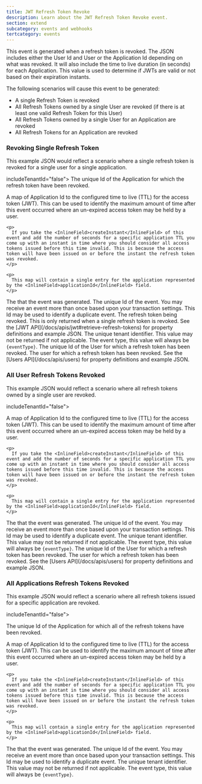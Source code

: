 ```yaml
---
title: JWT Refresh Token Revoke
description: Learn about the JWT Refresh Token Revoke event.
section: extend
subcategory: events and webhooks
tertcategory: events
---
```



<Event name="JWT Refresh Token Revoke"
       eventType={eventType}
       description="This event is generated when a group is updated. The JSON includes the Group that was updated."
       scope="application"
       transactional="true">

  <p slot="description">
    This event is generated when a refresh token is revoked. The JSON includes either the User Id and User or the Application Id depending on what was revoked. It will also include the time to live duration (in seconds) for each Application. This value is used to determine if JWTs are valid or not based on their expiration instants.
  </p>

  <p slot="description">
    The following scenarios will cause this event to be generated:
  </p>

  <ul slot="description">
    <li>A single Refresh Token is revoked</li>
    <li>All Refresh Tokens owned by a single User are revoked (if there is at least one valid Refresh Token for this User)</li>
    <li>All Refresh Tokens owned by a single User for an Application are revoked</li>
    <li>All Refresh Tokens for an Application are revoked</li>
  </ul>

</Event>

<h3>Revoking Single Refresh Token</h3>

<p>This example JSON would reflect a scenario where a single refresh token is revoked for a single user for a single application.</p>

<EventBody eventType={eventType}
           sinceThreatDetection="1.30.0"
           sinceIpAddress="1.27.0"
           jsonFile="jwt-refresh-token-revoke-user.json">
           includeTenantId="false">
  <APIField slot="leading-fields" name="event.applicationId" type="UUID">
    The unique Id of the Application for which the refresh token have been revoked.
  </APIField>

  <APIField slot="leading-fields" name="event.applicationTimeToLiveInSeconds" type="Map<UUID, Integer>">
    <p>
      A map of Application Id to the configured time to live (TTL) for the access token (JWT). This can be used to identify the maximum amount of time after this event occurred where an un-expired access token may be held by a user.
    </p>

    <p>
      If you take the <InlineField>createInstant</InlineField> of this event and add the number of seconds for a specific application TTL you come up with an instant in time where you should consider all access tokens issued before this time invalid. This is because the access token will have been issued on or before the instant the refresh token was revoked.
    </p>

    <p>
      This map will contain a single entry for the application represented by the <InlineField>applicationId</InlineField> field.
    </p>
  </APIField>

  <APIField slot="leading-fields" name="event.createInstant" type="Long">
    The <ReferenceLink file="data-types#instants" label="instant" /> that the event was generated.
  </APIField>

  <APIField slot="leading-fields" name="event.id" type="UUID">
    The unique Id of the event. You may receive an event more than once based upon your transaction settings. This Id may be used to identify a duplicate event.
  </APIField>

  <APIField slot="trailing-fields" name="event.refreshToken" type="Object" since="1.37.0">
The refresh token being revoked. This is only returned when a single refresh token is revoked.  See the [JWT API](/docs/apis/jwt#retrieve-refresh-tokens) for property definitions and example JSON.
  </APIField>

  <APIField slot="trailing-fields" name="event.tenantId" type="UUID" since="1.8.0">
    The unique tenant identifier. This value may not be returned if not applicable.
  </APIField>

  <APIField slot="trailing-fields" name="event.type" type="String">
    The event type, this value will always be <code>{eventType}</code>.
  </APIField>

  <APIField slot="trailing-fields" name="event.userId" type="UUID">
The unique Id of the User for which a refresh token has been revoked.
  </APIField>

  <APIField slot="trailing-fields" name="event.user" type="Object" since="1.8.0">
The user for which a refresh token has been revoked. See the [Users API](/docs/apis/users) for property definitions and example JSON.
  </APIField>

</EventBody>

<h3>All User Refresh Tokens Revoked</h3>
<p>
  This example JSON would reflect a scenario where all refresh tokens owned by a single user are revoked.
</p>

<EventBody eventType={eventType}
           sinceThreatDetection="1.30.0"
           sinceIpAddress="1.27.0"
           jsonFile="jwt-refresh-token-revoke-all-user.json">
           includeTenantId="false">
  <APIField slot="leading-fields" name="event.applicationTimeToLiveInSeconds" type="Map<UUID, Integer>">
    <p>
      A map of Application Id to the configured time to live (TTL) for the access token (JWT). This can be used to identify the maximum amount of time after this event occurred where an un-expired access token may be held by a user.
    </p>

    <p>
      If you take the <InlineField>createInstant</InlineField> of this event and add the number of seconds for a specific application TTL you come up with an instant in time where you should consider all access tokens issued before this time invalid. This is because the access token will have been issued on or before the instant the refresh token was revoked.
    </p>

    <p>
      This map will contain a single entry for the application represented by the <InlineField>applicationId</InlineField> field.
    </p>
  </APIField>

  <APIField slot="leading-fields" name="event.createInstant" type="Long">
    The <ReferenceLink file="data-types#instants" label="instant" /> that the event was generated.
  </APIField>

  <APIField slot="leading-fields" name="event.id" type="UUID">
    The unique Id of the event. You may receive an event more than once based upon your transaction settings. This Id may be used to identify a duplicate event.
  </APIField>

  <APIField slot="trailing-fields" name="event.tenantId" type="UUID" since="1.8.0">
    The unique tenant identifier. This value may not be returned if not applicable.
  </APIField>

  <APIField slot="trailing-fields" name="event.type" type="String">
    The event type, this value will always be <code>{eventType}</code>.
  </APIField>

  <APIField slot="trailing-fields" name="event.userId" type="UUID">
The unique Id of the User for which a refresh token has been revoked.
  </APIField>

  <APIField slot="trailing-fields" name="event.user" type="Object" since="1.8.0">
The user for which a refresh token has been revoked. See the [Users API](/docs/apis/users) for property definitions and example JSON.
  </APIField>

</EventBody>

<h3>All Applications Refresh Tokens Revoked</h3>

<p>
  This example JSON would reflect a scenario where all refresh tokens issued for a specific application are revoked.
</p>

<EventBody eventType={eventType}
           sinceThreatDetection="1.30.0"
           sinceIpAddress="1.27.0"
           jsonFile="jwt-refresh-token-revoke-application.json">
           includeTenantId="false">

  <APIField slot="leading-fields" name="event.applicationId" type="UUID">
    The unique Id of the Application for which all of the refresh tokens have been revoked.
  </APIField>

  <APIField slot="leading-fields" name="event.applicationTimeToLiveInSeconds" type="Map<UUID, Integer>">
    <p>
      A map of Application Id to the configured time to live (TTL) for the access token (JWT). This can be used to identify the maximum amount of time after this event occurred where an un-expired access token may be held by a user.
    </p>

    <p>
      If you take the <InlineField>createInstant</InlineField> of this event and add the number of seconds for a specific application TTL you come up with an instant in time where you should consider all access tokens issued before this time invalid. This is because the access token will have been issued on or before the instant the refresh token was revoked.
    </p>

    <p>
      This map will contain a single entry for the application represented by the <InlineField>applicationId</InlineField> field.
    </p>
  </APIField>

  <APIField slot="leading-fields" name="event.createInstant" type="Long">
    The <ReferenceLink file="data-types#instants" label="instant" /> that the event was generated.
  </APIField>

  <APIField slot="leading-fields" name="event.id" type="UUID">
    The unique Id of the event. You may receive an event more than once based upon your transaction settings. This Id may be used to identify a duplicate event.
  </APIField>

  <APIField slot="trailing-fields" name="event.tenantId" type="UUID" since="1.8.0">
    The unique tenant identifier. This value may not be returned if not applicable.
  </APIField>

  <APIField slot="trailing-fields" name="event.type" type="String">
    The event type, this value will always be <code>{eventType}</code>.
  </APIField>

</EventBody>
